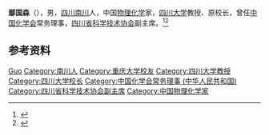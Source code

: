 '''鄢国森'''（{{bd|1930年|}}），男，[[四川|四川]][[南川|南川]]人，中国[[物理化学|物理化学]]家，[[四川大学|四川大学]]教授、原校长，曾任[[中國化學會_(中華人民共和國)|中国化学会]]常务理事，[[四川省科学技术协会|四川省科学技术协会]]副主席。<ref>{{Cite book|title=中华当代文化名人大辞典|author=张品兴, 殷登祥, 陈有进等主编|publisher=中国广播电视出版社|year=1992|isbn=9787504315137|location=北京|pages=}}</ref><ref>{{Cite book|title=二十世纪中国名人辞典|author=蔡开松, 于信凤主编; 曾卓明, 周溯源, 赵书刚副主编|publisher=辽宁人民出版社|year=1991|isbn=|location=沈阳|pages=}}</ref>

== 参考资料 ==
{{reflist}}

{{中国人物小作品}}
{{Navboxes 
| title  = 鄢国森在[[中國化學會_(中華人民共和國)|中国化学会]]的职务
| list1  =
{{中国化学会第二十二届理事会}}
{{中国化学会第二十三届理事会}}
}}

{{Authority control}}
{{DEFAULTSORT:Yan鄢}}
[[Category:鄢姓|Guo]]
[[Category:南川人|Category:南川人]]
[[Category:重庆大学校友|Category:重庆大学校友]]
[[Category:四川大学教授|Category:四川大学教授]]
[[Category:四川大学校长|Category:四川大学校长]]
[[Category:中国化学会常务理事_(中华人民共和国)|Category:中国化学会常务理事 (中华人民共和国)]]
[[Category:四川省科学技术协会副主席|Category:四川省科学技术协会副主席]]
[[Category:中国物理化学家|Category:中国物理化学家]]
